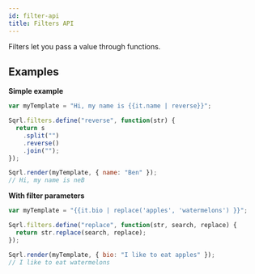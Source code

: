 ```yaml
---
id: filter-api
title: Filters API
---
```


Filters let you pass a value through functions.

## Examples

**Simple example**

```js
var myTemplate = "Hi, my name is {{it.name | reverse}}";

Sqrl.filters.define("reverse", function(str) {
  return s
    .split("")
    .reverse()
    .join("");
});

Sqrl.render(myTemplate, { name: "Ben" });
// Hi, my name is neB
```

**With filter parameters**

```js
var myTemplate = "{{it.bio | replace('apples', 'watermelons') }}";

Sqrl.filters.define("replace", function(str, search, replace) {
  return str.replace(search, replace);
});

Sqrl.render(myTemplate, { bio: "I like to eat apples" });
// I like to eat watermelons
```
